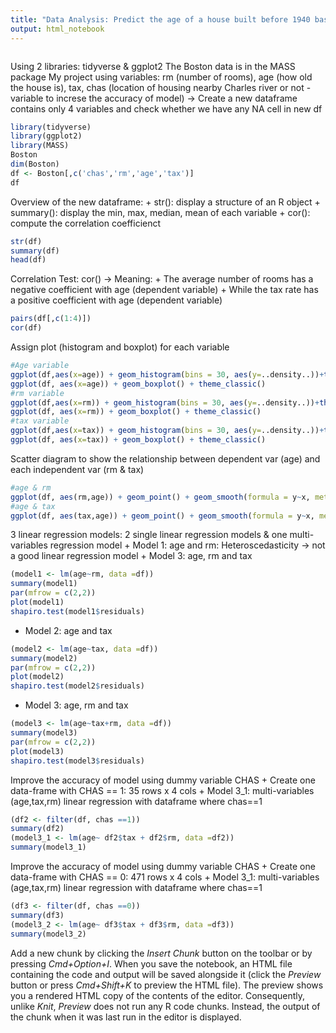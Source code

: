 ```yaml
---
title: "Data Analysis: Predict the age of a house built before 1940 based on the number of rooms and tax rate"
output: html_notebook
---
```

```r

```

Using 2 libraries: tidyverse & ggplot2
The Boston data is in the MASS package
My project using variables: rm (number of rooms), age (how old the house is), tax, chas (location of housing nearby Charles river or not - variable to increse the accuracy of model)
-> Create a new dataframe contains only 4 variables and check whether we have any NA cell in new df
```r
library(tidyverse)
library(ggplot2)
library(MASS)
Boston
dim(Boston)
df <- Boston[,c('chas','rm','age','tax')]
df
```
Overview of the new dataframe:
+ str(): display a structure of an R object
+ summary(): display the min, max, median, mean of each variable
+ cor(): compute the correlation coefficienct 
```r
str(df)
summary(df)
head(df)
```
Correlation Test: cor()
-> Meaning: 
+ The average number of rooms has a negative coefficient with age (dependent variable) 
+ While the tax rate has a positive coefficient with age (dependent variable) 
```r
pairs(df[,c(1:4)])
cor(df)
```

Assign plot (histogram and boxplot) for each variable
```r
#Age variable
ggplot(df,aes(x=age)) + geom_histogram(bins = 30, aes(y=..density..))+theme_classic() + geom_density()
ggplot(df, aes(x=age)) + geom_boxplot() + theme_classic() 
#rm variable
ggplot(df,aes(x=rm)) + geom_histogram(bins = 30, aes(y=..density..))+theme_classic() + geom_density()
ggplot(df, aes(x=rm)) + geom_boxplot() + theme_classic() 
#tax variable
ggplot(df,aes(x=tax)) + geom_histogram(bins = 30, aes(y=..density..))+theme_classic() + geom_density()
ggplot(df, aes(x=tax)) + geom_boxplot() + theme_classic() 
```
Scatter diagram to show the relationship between dependent var (age) and each independent var (rm & tax)

```r
#age & rm
ggplot(df, aes(rm,age)) + geom_point() + geom_smooth(formula = y~x, method = loess)
#age & tax
ggplot(df, aes(tax,age)) + geom_point() + geom_smooth(formula = y~x, method = loess)
```
3 linear regression models: 2 single linear regression models & one multi-variables regression model
+ Model 1: age and rm: Heteroscedasticity -> not a good linear regression model
+ Model 3: age, rm and tax
```r
(model1 <- lm(age~rm, data =df))
summary(model1)
par(mfrow = c(2,2))
plot(model1)
shapiro.test(model1$residuals)
```
+ Model 2: age and tax
```r
(model2 <- lm(age~tax, data =df))
summary(model2)
par(mfrow = c(2,2))
plot(model2)
shapiro.test(model2$residuals)
```
+ Model 3: age, rm and tax
```r
(model3 <- lm(age~tax+rm, data =df))
summary(model3)
par(mfrow = c(2,2))
plot(model3)
shapiro.test(model3$residuals)
```
Improve the accuracy of model using dummy variable CHAS
+ Create one data-frame with CHAS == 1: 35 rows x 4 cols
+ Model 3_1: multi-variables (age,tax,rm) linear regression with dataframe where chas==1
```r
(df2 <- filter(df, chas ==1))
summary(df2)
(model3_1 <- lm(age~ df2$tax + df2$rm, data =df2))
summary(model3_1)
```
Improve the accuracy of model using dummy variable CHAS
+ Create one data-frame with CHAS == 0: 471 rows x 4 cols
+ Model 3_1: multi-variables (age,tax,rm) linear regression with dataframe where chas==1
```r
(df3 <- filter(df, chas ==0))
summary(df3)
(model3_2 <- lm(age~ df3$tax + df3$rm, data =df3))
summary(model3_2)
```

Add a new chunk by clicking the *Insert Chunk* button on the toolbar or by pressing *Cmd+Option+I*.
When you save the notebook, an HTML file containing the code and output will be saved alongside it (click the *Preview* button or press *Cmd+Shift+K* to preview the HTML file). 
The preview shows you a rendered HTML copy of the contents of the editor. Consequently, unlike *Knit*, *Preview* does not run any R code chunks. Instead, the output of the chunk when it was last run in the editor is displayed.

